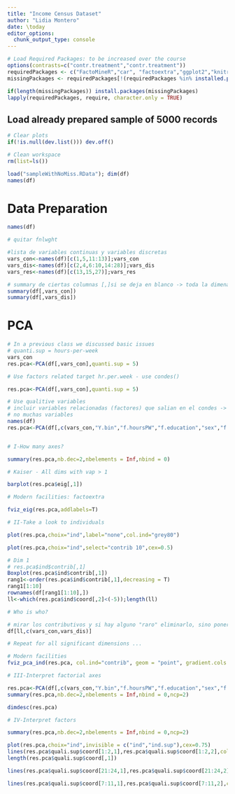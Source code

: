 ---
title: "Income Census Dataset"
author: "Lidia Montero"
date: \today
editor_options: 
  chunk_output_type: console
---

```{r, include=FALSE}
# Load Required Packages: to be increased over the course
options(contrasts=c("contr.treatment","contr.treatment"))
requiredPackages <- c("FactoMineR","car", "factoextra","ggplot2","knitr")
missingPackages <- requiredPackages[!(requiredPackages %in% installed.packages()[,"Package"])]

if(length(missingPackages)) install.packages(missingPackages)
lapply(requiredPackages, require, character.only = TRUE)

```

## Load already prepared sample of 5000 records 

```{r}
# Clear plots
if(!is.null(dev.list())) dev.off()

# Clean workspace
rm(list=ls())

load("sampleWithNoMiss.RData"); dim(df)
names(df)
```

# Data Preparation

```{r}
names(df)

# quitar fnlwght

#lista de variables continuas y variables discretas
vars_con<-names(df)[c(1,5,11:13)];vars_con
vars_dis<-names(df)[c(2,4,6:10,14:28)];vars_dis
vars_res<-names(df)[c(13,15,27)];vars_res

# summary de ciertas columnas [,]si se deja en blanco -> toda la dimenasión
summary(df[,vars_con])
summary(df[,vars_dis])
```

# PCA

```{r}

# In a previous class we discussed basic issues
# quanti.sup = hours-per-week
vars_con
res.pca<-PCA(df[,vars_con],quanti.sup = 5)

# Use factors related target hr.per.week - use condes()

res.pca<-PCA(df[,vars_con],quanti.sup = 5)

# Use qualitive variables
# incluir variables relacionadas (factores) que salian en el condes -> quali.sup = las que se han añadido
# no muchas variables 
names(df)
res.pca<-PCA(df[,c(vars_con,"Y.bin","f.hoursPW","f.education","sex","f.occupation","f.age")],quanti.sup = 5,quali.sup=6:11)


# I-How many axes?

summary(res.pca,nb.dec=2,nbelements = Inf,nbind = 0)

# Kaiser - All dims with vap > 1

barplot(res.pca$eig[,1])

# Modern facilities: factoextra

fviz_eig(res.pca,addlabels=T)

# II-Take a look to individuals

plot(res.pca,choix="ind",label="none",col.ind="grey80")

plot(res.pca,choix="ind",select="contrib 10",cex=0.5)

# Dim 1
# res.pca$ind$contrib[,1]
Boxplot(res.pca$ind$contrib[,1])
rang1<-order(res.pca$ind$contrib[,1],decreasing = T)
rang1[1:10]
rownames(df[rang1[1:10],])
ll<-which(res.pca$ind$coord[,2]<(-5));length(ll)

# Who is who?

# mirar los contributivos y si hay alguno "raro" eliminarlo, sino ponerlo como suplementario?
df[ll,c(vars_con,vars_dis)]

# Repeat for all significant dimensions ...

# Modern facilities
fviz_pca_ind(res.pca, col.ind="contrib", geom = "point", gradient.cols = c("white", "red", "black" ))

# III-Interpret factorial axes

res.pca<-PCA(df[,c(vars_con,"Y.bin","f.hoursPW","f.education","sex","f.occupation","f.age")],quanti.sup = 5,quali.sup=6:11,ncp=3)
summary(res.pca,nb.dec=2,nbelements = Inf,nbind = 0,ncp=2)

dimdesc(res.pca)

# IV-Interpret factors

summary(res.pca,nb.dec=2,nbelements = Inf,nbind = 0,ncp=2)

plot(res.pca,choix="ind",invisible = c("ind","ind.sup"),cex=0.75)
lines(res.pca$quali.sup$coord[1:2,1],res.pca$quali.sup$coord[1:2,2],col="blue",lwd=2) # y.bin centers
length(res.pca$quali.sup$coord[,1])

lines(res.pca$quali.sup$coord[21:24,1],res.pca$quali.sup$coord[21:24,2],col="yellow",lwd=2) # f.age centers

lines(res.pca$quali.sup$coord[7:11,1],res.pca$quali.sup$coord[7:11,2],col="cyan",lwd=2) # f.edu centers
```

